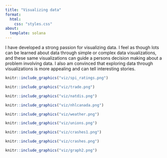```yaml
---
title: "Visualizing data"
format: 
  html:
    css: "styles.css"
about: 
  template: solana
---
```


:::intro
I have developed a strong passion for visualizing data. I feel as though lots can be learned about data through simple or complex data visualizations, and these same visualizations can guide a persons decision making about a problem involving data. I also am convinced that exploring data through visualizations is more appealing and can tell interesting stories. 
:::

::: graph
```r
knitr::include_graphics("viz/spi_ratings.png")
```
:::

::: graph
```r
knitr::include_graphics("viz/trade.png")
```
:::

::: graph
```r
knitr::include_graphics("viz/natdis.png")
```
:::

::: graph
```r
knitr::include_graphics("viz/nhlcanada.png")
```
:::

::: graph
```r
knitr::include_graphics("viz/weather.png")
```
:::

::: graph
```r
knitr::include_graphics("viz/unions.png")
```
:::

::: graph
```r
knitr::include_graphics("viz/crashes1.png")
```
:::

::: graph
```r
knitr::include_graphics("viz/crashes.png")
```
:::

::: graph
```r
knitr::include_graphics("viz/graph2.png")
```
:::
